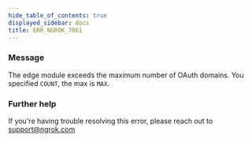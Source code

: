 ```yaml
---
hide_table_of_contents: true
displayed_sidebar: docs
title: ERR_NGROK_7061
---
```




### Message

The edge module exceeds the maximum number of OAuth domains. You specified `COUNT`, the max is `MAX`.

<ErrorDetails error="err_ngrok_7061" />

### Further help

If you're having trouble resolving this error, please reach out to [support@ngrok.com](mailto:support@ngrok.com?subject=Help%20with%20ERR_NGROK_7061)
